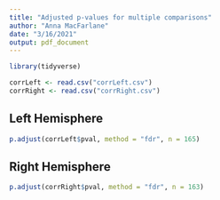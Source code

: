 ```yaml
---
title: "Adjusted p-values for multiple comparisons"
author: "Anna MacFarlane"
date: "3/16/2021"
output: pdf_document
---
```


```r
library(tidyverse)

corrLeft <- read.csv("corrLeft.csv")
corrRight <- read.csv("corrRight.csv")
```

## Left Hemisphere
```r
p.adjust(corrLeft$pval, method = "fdr", n = 165)
```

## Right Hemisphere
```r
p.adjust(corrRight$pval, method = "fdr", n = 163)
```